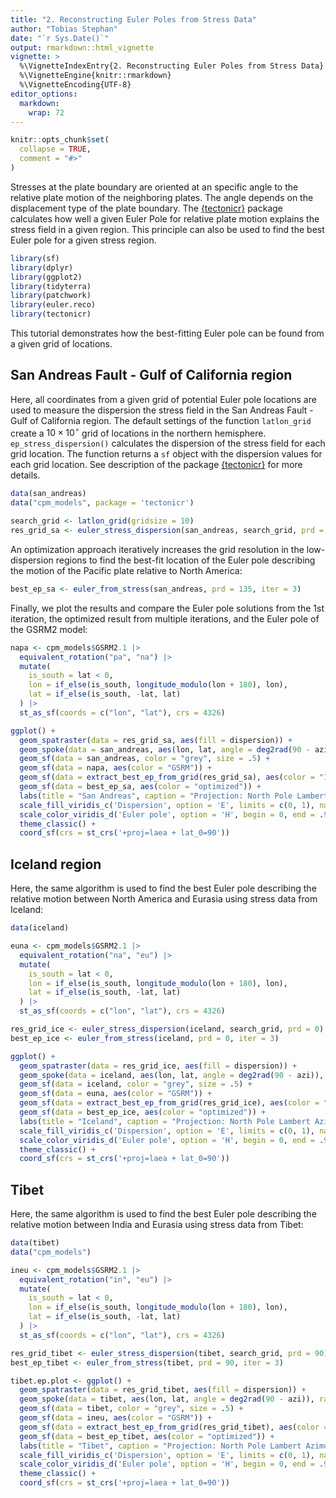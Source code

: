 ```yaml
---
title: "2. Reconstructing Euler Poles from Stress Data"
author: "Tobias Stephan"
date: "`r Sys.Date()`"
output: rmarkdown::html_vignette
vignette: >
  %\VignetteIndexEntry{2. Reconstructing Euler Poles from Stress Data}
  %\VignetteEngine{knitr::rmarkdown}
  %\VignetteEncoding{UTF-8}
editor_options: 
  markdown: 
    wrap: 72
---
```


```r
knitr::opts_chunk$set(
  collapse = TRUE,
  comment = "#>"
)
```

Stresses at the plate boundary are oriented at an specific angle to the relative plate motion of the neighboring plates. The angle depends on the displacement type of the plate boundary. The [{tectonicr}](https://github.com/tobiste/tectonicr) package calculates how well a given Euler Pole for relative plate motion
explains the stress field in a given region. This principle can also be used to find the best Euler pole for a given stress region. 

```r
library(sf)
library(dplyr)
library(ggplot2)
library(tidyterra)
library(patchwork)
library(euler.reco)
library(tectonicr)
```

This tutorial demonstrates how the best-fitting Euler pole can be found from a given grid of locations. 

## San Andreas Fault - Gulf of California region

Here, all coordinates from a given grid of potential Euler pole locations are used to measure the dispersion the stress field in the San Andreas Fault - Gulf of California region. The default settings of the function `latlon_grid` create a $10 \times 10 ^\circ$ grid of locations in the northern hemisphere.
`ep_stress_dispersion()` calculates the dispersion of the stress field for each grid location. The function returns a `sf` object with the dispersion values for each grid location. See description of the package [{tectonicr}](https://tobiste.github.io/tectonicr/)
 for more details.
```r
data(san_andreas)
data("cpm_models", package = 'tectonicr')

search_grid <- latlon_grid(gridsize = 10)
res_grid_sa <- euler_stress_dispersion(san_andreas, search_grid, prd = 135)
```

An optimization approach iteratively increases the grid resolution in the low-dispersion regions to find the best-fit location of the Euler pole describing the motion of the Pacific plate relative to North America:
```r
best_ep_sa <- euler_from_stress(san_andreas, prd = 135, iter = 3)
```

Finally, we plot the results and compare the Euler pole solutions from the 1st iteration, the optimized result from multiple iterations, and the Euler pole of the GSRM2 model:
```r
napa <- cpm_models$GSRM2.1 |>
  equivalent_rotation("pa", "na") |>
  mutate(
    is_south = lat < 0,
    lon = if_else(is_south, longitude_modulo(lon + 180), lon),
    lat = if_else(is_south, -lat, lat)
  ) |>
  st_as_sf(coords = c("lon", "lat"), crs = 4326)

ggplot() +
  geom_spatraster(data = res_grid_sa, aes(fill = dispersion)) +
  geom_spoke(data = san_andreas, aes(lon, lat, angle = deg2rad(90 - azi)), radius = .75, position = "center_spoke", color = "grey") +
  geom_sf(data = san_andreas, color = "grey", size = .5) +
  geom_sf(data = napa, aes(color = "GSRM")) +
  geom_sf(data = extract_best_ep_from_grid(res_grid_sa), aes(color = "1st iter")) +
  geom_sf(data = best_ep_sa, aes(color = "optimized")) +
  labs(title = "San Andreas", caption = "Projection: North Pole Lambert Azimuthal Equal Area") +
  scale_fill_viridis_c('Dispersion', option = 'E', limits = c(0, 1), na.value = NA, direction = -1) +
  scale_color_viridis_d('Euler pole', option = 'H', begin = 0, end = .9) +
  theme_classic() +
  coord_sf(crs = st_crs('+proj=laea + lat_0=90')) 
```

## Iceland region

Here, the same algorithm is used to find the best Euler pole describing the relative motion between North America and Eurasia using stress data from Iceland:

```r
data(iceland)

euna <- cpm_models$GSRM2.1 |>
  equivalent_rotation("na", "eu") |>
  mutate(
    is_south = lat < 0,
    lon = if_else(is_south, longitude_modulo(lon + 180), lon),
    lat = if_else(is_south, -lat, lat)
  ) |>
  st_as_sf(coords = c("lon", "lat"), crs = 4326)

res_grid_ice <- euler_stress_dispersion(iceland, search_grid, prd = 0)
best_ep_ice <- euler_from_stress(iceland, prd = 0, iter = 3)

ggplot() +
  geom_spatraster(data = res_grid_ice, aes(fill = dispersion)) +
  geom_spoke(data = iceland, aes(lon, lat, angle = deg2rad(90 - azi)), radius = .75, position = "center_spoke", color = "grey") +
  geom_sf(data = iceland, color = "grey", size = .5) +
  geom_sf(data = euna, aes(color = "GSRM")) +
  geom_sf(data = extract_best_ep_from_grid(res_grid_ice), aes(color = "1st iter")) +
  geom_sf(data = best_ep_ice, aes(color = "optimized")) +
  labs(title = "Iceland", caption = "Projection: North Pole Lambert Azimuthal Equal Area") +
  scale_fill_viridis_c('Dispersion', option = 'E', limits = c(0, 1), na.value = NA, direction = -1) +
  scale_color_viridis_d('Euler pole', option = 'H', begin = 0, end = .9) +
  theme_classic() +
  coord_sf(crs = st_crs('+proj=laea + lat_0=90')) 
```

## Tibet 

Here, the same algorithm is used to find the best Euler pole describing the relative motion between India and Eurasia using stress data from Tibet:

```r
data(tibet)
data("cpm_models")

ineu <- cpm_models$GSRM2.1 |>
  equivalent_rotation("in", "eu") |>
  mutate(
    is_south = lat < 0,
    lon = if_else(is_south, longitude_modulo(lon + 180), lon),
    lat = if_else(is_south, -lat, lat)
  ) |>
  st_as_sf(coords = c("lon", "lat"), crs = 4326)

res_grid_tibet <- euler_stress_dispersion(tibet, search_grid, prd = 90)
best_ep_tibet <- euler_from_stress(tibet, prd = 90, iter = 3)

tibet.ep.plot <- ggplot() +
  geom_spatraster(data = res_grid_tibet, aes(fill = dispersion)) +
  geom_spoke(data = tibet, aes(lon, lat, angle = deg2rad(90 - azi)), radius = .75, position = "center_spoke", color = "grey") +
  geom_sf(data = tibet, color = "grey", size = .5) +
  geom_sf(data = ineu, aes(color = "GSRM")) +
  geom_sf(data = extract_best_ep_from_grid(res_grid_tibet), aes(color = "1st iter")) +
  geom_sf(data = best_ep_tibet, aes(color = "optimized")) +
  labs(title = "Tibet", caption = "Projection: North Pole Lambert Azimuthal Equal Area") +
  scale_fill_viridis_c('Dispersion', option = 'E', limits = c(0, 1), na.value = NA, direction = -1) +
  scale_color_viridis_d('Euler pole', option = 'H', begin = 0, end = .9) +
  theme_classic() +
  coord_sf(crs = st_crs('+proj=laea + lat_0=90')) 
```
